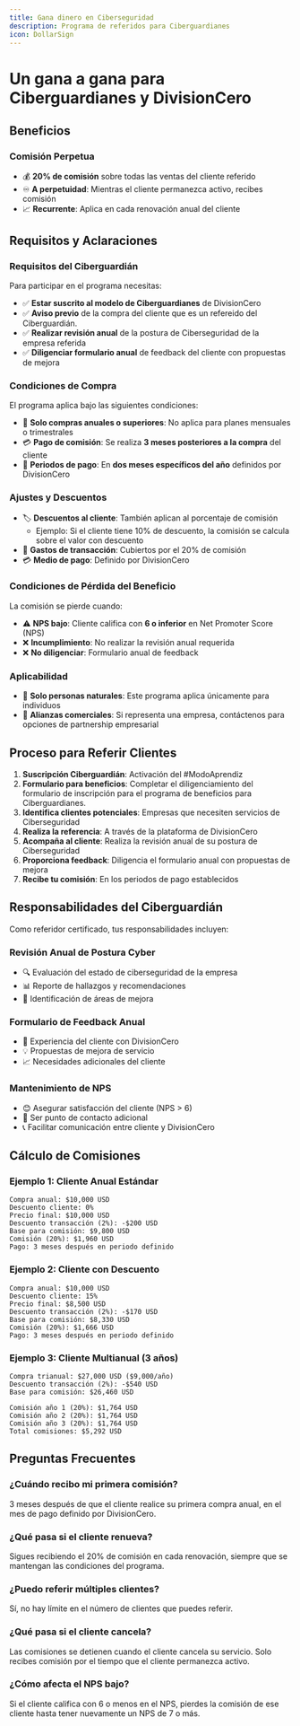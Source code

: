 ```yaml
---
title: Gana dinero en Ciberseguridad
description: Programa de referidos para Ciberguardianes
icon: DollarSign
---
```


# Un gana a gana para Ciberguardianes y DivisionCero

## Beneficios

### Comisión Perpetua

- 💰 **20% de comisión** sobre todas las ventas del cliente referido
- ♾️ **A perpetuidad**: Mientras el cliente permanezca activo, recibes comisión
- 📈 **Recurrente**: Aplica en cada renovación anual del cliente

## Requisitos y Aclaraciones

### Requisitos del Ciberguardián

Para participar en el programa necesitas:

- ✅ **Estar suscrito al modelo de Ciberguardianes** de DivisionCero
- ✅ **Aviso previo** de la compra del cliente que es un refereido del Ciberguardián.
- ✅ **Realizar revisión anual** de la postura de Ciberseguridad de la empresa referida
- ✅ **Diligenciar formulario anual** de feedback del cliente con propuestas de mejora

### Condiciones de Compra

El programa aplica bajo las siguientes condiciones:

- 📅 **Solo compras anuales o superiores**: No aplica para planes mensuales o trimestrales
- 💳 **Pago de comisión**: Se realiza **3 meses posteriores a la compra** del cliente
- 📆 **Periodos de pago**: En **dos meses específicos del año** definidos por DivisionCero

### Ajustes y Descuentos

- 🏷️ **Descuentos al cliente**: También aplican al porcentaje de comisión
  - Ejemplo: Si el cliente tiene 10% de descuento, la comisión se calcula sobre el valor con descuento
- 💸 **Gastos de transacción**: Cubiertos por el 20% de comisión
- 💳 **Medio de pago**: Definido por DivisionCero

### Condiciones de Pérdida del Beneficio

La comisión se pierde cuando:

- ⚠️ **NPS bajo**: Cliente califica con **6 o inferior** en Net Promoter Score (NPS)
- ❌ **Incumplimiento**: No realizar la revisión anual requerida
- ❌ **No diligenciar**: Formulario anual de feedback

### Aplicabilidad

- 👤 **Solo personas naturales**: Este programa aplica únicamente para individuos
- 🤝 **Alianzas comerciales**: Si representa una empresa, contáctenos para opciones de partnership empresarial

## Proceso para Referir Clientes

1. **Suscripción Ciberguardián**: Activación del #ModoAprendiz
2. **Formulario para beneficios**: Completar el diligenciamiento del formulario de inscripción para el programa de beneficios para Ciberguardianes.
2. **Identifica clientes potenciales**: Empresas que necesiten servicios de Ciberseguridad
3. **Realiza la referencia**: A través de la plataforma de DivisionCero
4. **Acompaña al cliente**: Realiza la revisión anual de su postura de Ciberseguridad
5. **Proporciona feedback**: Diligencia el formulario anual con propuestas de mejora
6. **Recibe tu comisión**: En los periodos de pago establecidos

## Responsabilidades del Ciberguardián

Como referidor certificado, tus responsabilidades incluyen:

### Revisión Anual de Postura Cyber

- 🔍 Evaluación del estado de ciberseguridad de la empresa
- 📊 Reporte de hallazgos y recomendaciones
- 🎯 Identificación de áreas de mejora

### Formulario de Feedback Anual

- 📝 Experiencia del cliente con DivisionCero
- 💡 Propuestas de mejora de servicio
- 📈 Necesidades adicionales del cliente

### Mantenimiento de NPS

- 😊 Asegurar satisfacción del cliente (NPS > 6)
- 🤝 Ser punto de contacto adicional
- 📞 Facilitar comunicación entre cliente y DivisionCero

## Cálculo de Comisiones

### Ejemplo 1: Cliente Anual Estándar

```
Compra anual: $10,000 USD
Descuento cliente: 0%
Precio final: $10,000 USD
Descuento transacción (2%): -$200 USD
Base para comisión: $9,800 USD
Comisión (20%): $1,960 USD
Pago: 3 meses después en periodo definido
```

### Ejemplo 2: Cliente con Descuento

```
Compra anual: $10,000 USD
Descuento cliente: 15%
Precio final: $8,500 USD
Descuento transacción (2%): -$170 USD
Base para comisión: $8,330 USD
Comisión (20%): $1,666 USD
Pago: 3 meses después en periodo definido
```

### Ejemplo 3: Cliente Multianual (3 años)

```
Compra trianual: $27,000 USD ($9,000/año)
Descuento transacción (2%): -$540 USD
Base para comisión: $26,460 USD

Comisión año 1 (20%): $1,764 USD
Comisión año 2 (20%): $1,764 USD
Comisión año 3 (20%): $1,764 USD
Total comisiones: $5,292 USD
```

## Preguntas Frecuentes

### ¿Cuándo recibo mi primera comisión?

3 meses después de que el cliente realice su primera compra anual, en el mes de pago definido por DivisionCero.

### ¿Qué pasa si el cliente renueva?

Sigues recibiendo el 20% de comisión en cada renovación, siempre que se mantengan las condiciones del programa.

### ¿Puedo referir múltiples clientes?

Sí, no hay límite en el número de clientes que puedes referir.

### ¿Qué pasa si el cliente cancela?

Las comisiones se detienen cuando el cliente cancela su servicio. Solo recibes comisión por el tiempo que el cliente permanezca activo.

### ¿Cómo afecta el NPS bajo?

Si el cliente califica con 6 o menos en el NPS, pierdes la comisión de ese cliente hasta tener nuevamente un NPS de 7 o más.